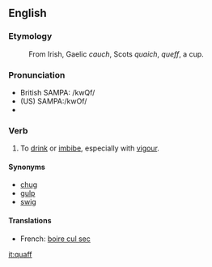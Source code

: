 ==English==
===Etymology===
:From Irish, Gaelic ''cauch'', Scots ''quaich'', ''queff'',  a cup.

===Pronunciation===
*British SAMPA: /kwQf/
*(US) SAMPA:/kwOf/
*{{audio|en-us-quaff.ogg|Audio (US)}}

===Verb===
{{en-verb|quaff|quaffs|quaffed|quaffing}}

# To [[drink]] or [[imbibe]], especially with [[vigour]]. 

====Synonyms====
*[[chug]]
*[[gulp]]
*[[swig]]

====Translations====
{{top}}
*French: [[boire cul sec]]
{{mid}}
{{bottom}}

[[it:quaff]]